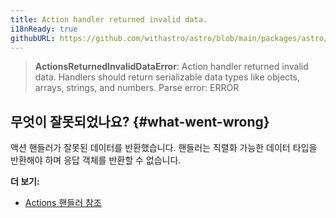 ```yaml
---
title: Action handler returned invalid data.
i18nReady: true
githubURL: https://github.com/withastro/astro/blob/main/packages/astro/src/core/errors/errors-data.ts
---
```


> **ActionsReturnedInvalidDataError**: Action handler returned invalid data. Handlers should return serializable data types like objects, arrays, strings, and numbers. Parse error: ERROR

## 무엇이 잘못되었나요? \{#what-went-wrong\}
액션 핸들러가 잘못된 데이터를 반환했습니다. 핸들러는 직렬화 가능한 데이터 타입을 반환해야 하며 응답 객체를 반환할 수 없습니다.

**더 보기:**
-  [Actions 핸들러 참조](/ko/reference/api-reference/#handler-property)


